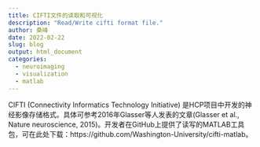 ```yaml
---
title: CIFTI文件的读取和可视化
description: "Read/Write cifti format file."
author: 桑峰
date: 2022-02-22
slug: blog
output: html_document
categories:
  - neuroimaging
  - visualization
  - matlab
---
```


CIFTI (Connectivity Informatics Technology Initiative) 是HCP项目中开发的神经影像存储格式。具体可参考2016年Glasser等人发表的文章(Glasser et al., Nature neuroscience, 2015)。开发者在GitHub上提供了读写的MATLAB工具包，可在此处下载：https://github.com/Washington-University/cifti-matlab。



